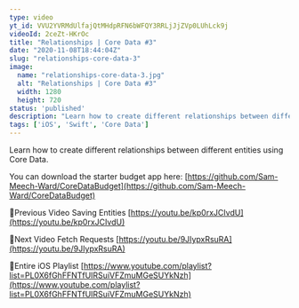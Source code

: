 ```yaml
---
type: video
yt_id: VVU2YVRMdUlfajQtMHdpRFN6bWFQY3RRLjJjZVp0LUhLck9j
videoId: 2ceZt-HKrOc
title: "Relationships | Core Data #3"
date: "2020-11-08T18:44:04Z"
slug: "relationships-core-data-3"
image: 
  name: "relationships-core-data-3.jpg"
  alt: "Relationships | Core Data #3"
  width: 1280
  height: 720
status: 'published'
description: "Learn how to create different relationships between different entities using Core Data."
tags: ['iOS', 'Swift', 'Core Data']
---
```


Learn how to create different relationships between different entities using Core Data.

You can download the starter budget app here: [https://github.com/Sam-Meech-Ward/CoreDataBudget](https://github.com/Sam-Meech-Ward/CoreDataBudget)

🔗Previous Video
Saving Entities [https://youtu.be/kp0rxJCIvdU](https://youtu.be/kp0rxJCIvdU)

🔗Next Video
Fetch Requests [https://youtu.be/9JIypxRsuRA](https://youtu.be/9JIypxRsuRA)

🔗Entire iOS Playlist 
[https://www.youtube.com/playlist?list=PL0X6fGhFFNTfUIRSuiVFZmuMGeSUYkNzh](https://www.youtube.com/playlist?list=PL0X6fGhFFNTfUIRSuiVFZmuMGeSUYkNzh)


